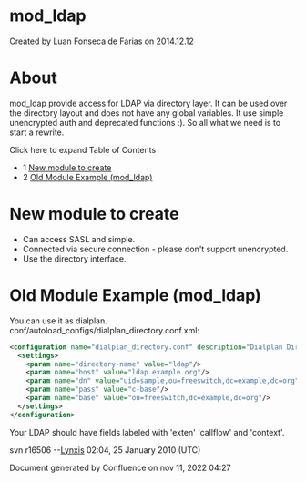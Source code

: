 
# mod_ldap 

 Created by  Luan Fonseca de Farias on 2014.12.12

# About

mod\_ldap provide access for LDAP via directory layer. It can be used over the directory layout and does not have any global variables. It use simple unencrypted auth and deprecated functions :). So all what we need is to start a rewrite.

Click here to expand Table of Contents

* 1 [New module to create](#new-module-to-create)
* 2 [Old Module Example (mod\_ldap)](#old-module-example-mod_ldap)

# New module to create

* Can access SASL and simple.
* Connected via secure connection - please don't support unencrypted.
* Use the directory interface.

# Old Module Example (mod_ldap)

You can use it as dialplan. conf/autoload\_configs/dialplan\_directory.conf.xml:

```xml
<configuration name="dialplan_directory.conf" description="Dialplan Directory">
  <settings>
    <param name="directory-name" value="ldap"/>
    <param name="host" value="ldap.example.org"/>
    <param name="dn" value="uid=sample,ou=freeswitch,dc=example,dc=org"/>
    <param name="pass" value="c-base"/>
    <param name="base" value="ou=freeswitch,dc=example,dc=org"/>
  </settings>
</configuration> 
```

Your LDAP should have fields labeled with 'exten' 'callflow' and 'context'.

  
svn r16506 --[Lynxis](https://wiki.freeswitch.org/index.php?title=User:Lynxis&action=edit&redlink=1 "User:Lynxis (page does not exist)") 02:04, 25 January 2010 (UTC)

Document generated by Confluence on nov 11, 2022 04:27
